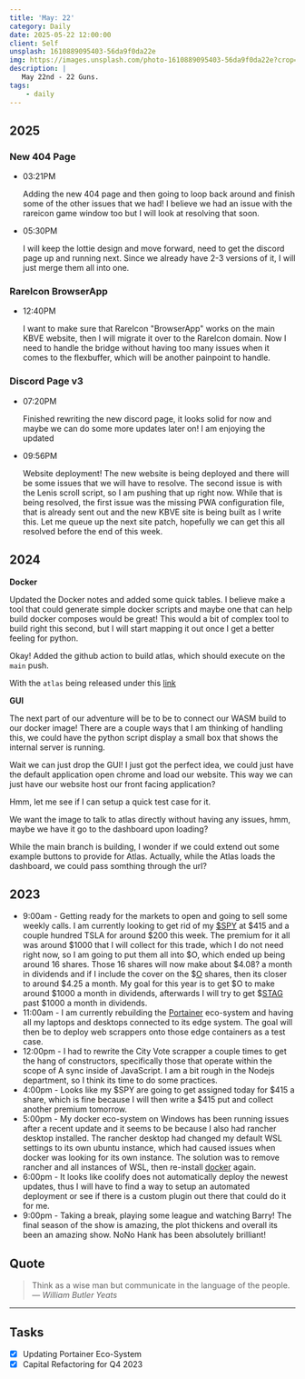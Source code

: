 ```yaml
---
title: 'May: 22'
category: Daily
date: 2025-05-22 12:00:00
client: Self
unsplash: 1610889095403-56da9f0da22e
img: https://images.unsplash.com/photo-1610889095403-56da9f0da22e?crop=entropy&cs=srgb&fm=jpg&ixid=MnwzNjM5Nzd8MHwxfHJhbmRvbXx8fHx8fHx8fDE2ODE3NDg2ODY&ixlib=rb-4.0.3&q=85
description: |
   May 22nd - 22 Guns.
tags:
    - daily
---
```


<Adsense />


## 2025

### New 404 Page

-   03:21PM

    Adding the new 404 page and then going to loop back around and finish some of the other issues that we had!
    I believe we had an issue with the rareicon game window too but I will look at resolving that soon.

-   05:30PM

    I will keep the lottie design and move forward, need to get the discord page up and running next.
    Since we already have 2-3 versions of it, I will just merge them all into one.


### RareIcon BrowserApp

-   12:40PM

    I want to make sure that RareIcon "BrowserApp" works on the main KBVE website, then I will migrate it over to the RareIcon domain.
    Now I need to handle the bridge without having too many issues when it comes to the flexbuffer, which will be another painpoint to handle.

### Discord Page v3

-   07:20PM

    Finished rewriting the new discord page, it looks solid for now and maybe we can do some more updates later on!
    I am enjoying the updated

-   09:56PM

    Website deployment! The new website is being deployed and there will be some issues that we will have to resolve.
    The second issue is with the Lenis scroll script, so I am pushing that up right now.
    While that is being resolved, the first issue was the missing PWA configuration file, that is already sent out and the new KBVE site is being built as I write this.
    Let me queue up the next site patch, hopefully we can get this all resolved before the end of this week.

## 2024

**Docker**

Updated the Docker notes and added some quick tables.
I believe make a tool that could generate simple docker scripts and maybe one that can help build docker composes would be great!
This would a bit of complex tool to build right this second, but I will start mapping it out once I get a better feeling for python.

Okay! Added the github action to build atlas, which should execute on the `main` push.

With the `atlas` being released under this [link](https://hub.docker.com/r/kbve/atlas)


**GUI**

The next part of our adventure will be to be to connect our WASM build to our docker image!
There are a couple ways that I am thinking of handling this, we could have the python script display a small box that shows the internal server is running.

Wait we can just drop the GUI! I just got the perfect idea, we could just have the default application open chrome and load our website.
This way we can just have our website host our front facing application?

Hmm, let me see if I can setup a quick test case for it.

We want the image to talk to atlas directly without having any issues, hmm, maybe we have it go to the dashboard upon loading?

While the main branch is building, I wonder if we could extend out some example buttons to provide for Atlas.
Actually, while the Atlas loads the dashboard, we could pass somthing through the url?



## 2023

- 9:00am - Getting ready for the markets to open and going to sell some weekly calls. I am currently looking to get rid of my [$SPY](https://kbve.com/stock/spy) at $415 and a couple hundred TSLA for around $200 this week. The premium for it all was around $1000 that I will collect for this trade, which I do not need right now, so I am going to put them all into $O, which ended up being around 16 shares. Those 16 shares will now make about $4.08? a month in dividends and if I include the cover on the $[O](https://kbve.com/stock/o) shares, then its closer to around $4.25 a month. My goal for this year is to get $O to make around $1000 a month in dividends, afterwards I will try to get $[STAG](https://kbve.com/stock/stag) past $1000 a month in dividends. 
- 11:00am - I am currently rebuilding the [Portainer](https://kbve.com/application/portainer/) eco-system and having all my laptops and desktops connected to its edge system. The goal will then be to deploy web scrappers onto those edge containers as a test case.
- 12:00pm - I had to rewrite the City Vote scrapper a couple times to get the hang of constructors, specifically those that operate within the scope of A sync inside of JavaScript. I am a bit rough in the Nodejs department, so I think its time to do some practices.
- 4:00pm - Looks like my $SPY are going to get assigned today for $415 a share, which is fine because I will then write a $415 put and collect another premium tomorrow.
- 5:00pm - My docker eco-system on Windows has been running issues after a recent update and it seems to be because I also had rancher desktop installed. The rancher desktop had changed my default WSL settings to its own ubuntu instance, which had caused issues when docker was looking for its own instance. The solution was to remove rancher and all instances of WSL, then re-install [docker](https://kbve.com/application/docker) again.
- 6:00pm - It looks like coolify does not automatically deploy the newest updates, thus I will have to find a way to setup an automated deployment or see if there is a custom plugin out there that could do it for me. 
- 9:00pm - Taking a break, playing some league and watching Barry! The final season of the show is amazing, the plot thickens and overall its been an amazing show. NoNo Hank has been absolutely brilliant!

## Quote

> Think as a wise man but communicate in the language of the people.
> — <cite>William Butler Yeats</cite>

---

## Tasks

- [x] Updating Portainer Eco-System
- [x] Capital Refactoring for Q4 2023
